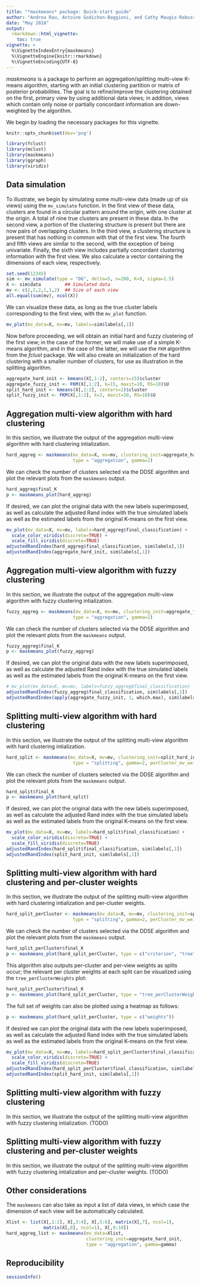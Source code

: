 ```yaml
---
title: "*maskmeans* package: Quick-start guide"
author: "Andrea Rau, Antoine Godichon-Baggioni, and Cathy Maugis-Rabusseau"
date: "May 2018"
output: 
  rmarkdown::html_vignette:
    toc: true
vignette: >
  %\VignetteIndexEntry{maskmeans}
  %\VignetteEngine{knitr::rmarkdown}
  %\VignetteEncoding{UTF-8}
---
```


*maskmeans* is a package to perform an aggregation/splitting multi-view K-means algorithm, starting with an initial
clustering partition or matrix of posterior probabilities. The goal is to refine/improve the clustering obtained on the
first, primary view by using additional data views; in addition, views which contain only noise or partially concordant
information are down-weighted by the algorithm.

We begin by loading the necessary packages for this vignette.

```r
knitr::opts_chunk$set(dev='png')
```

```r
library(fclust)
library(mclust)
library(maskmeans)
library(ggraph)
library(viridis)
```

## Data simulation

To illustrate, we begin by simulating some multi-view data (made up of six views) using the `mv_simulate` function. 
In the first view of these
data, clusters are found in a circular pattern around the origin, with one cluster at the origin. A total of nine
true clusters are present in these data. In the second
view, a portion of the clustering structure is present but there are now pairs of overlapping clusters. In the
third view, a clustering structure is present that has nothing in common with that of the first view. The fourth
and fifth views are similar to the second, with the exception of being univariate. Finally, the sixth view includes
partially concordant clustering information with the first view. We also calculate a vector containing the dimensions
of each view, respectively.

```r
set.seed(12345)
sim <- mv_simulate(type = "D6", delta=5, n=200, K=9, sigma=1.5)
X <- sim$data         ## Simulated data
mv <- c(2,2,2,1,1,2)  ## Size of each view
all.equal(sum(mv), ncol(X))
```

We can visualize these data, as long as the true cluster labels corresponding to the first view, with the
`mv_plot` function.

```r
mv_plot(mv_data=X, mv=mv, labels=sim$labels[,1])
```

Now before proceeding, we will obtain an initial hard and fuzzy clustering of the first view; in the case of the
former, we will make use of a simple K-means algorithm, and in the case of the latter, we will use the `FKM` algorithm
from the *fclust* package. We will also create an initialization of the hard clustering with a smaller number of clusters,
for use as illustration in the splitting algorithm.

```r
aggregate_hard_init <- kmeans(X[,1:2], centers=15)$cluster
aggregate_fuzzy_init <- FKM(X[,1:2], k=15, maxit=10, RS=10)$U
split_hard_init <- kmeans(X[,1:2], centers=2)$cluster
split_fuzzy_init <- FKM(X[,1:2], k=2, maxit=10, RS=10)$U
```


## Aggregation multi-view algorithm with hard clustering
In this section, we illustrate the output of the aggregation multi-view algorithm with hard clustering intialization.
```r
hard_aggreg <- maskmeans(mv_data=X, mv=mv, clustering_init=aggregate_hard_init, 
                         type = "aggregation", gamma=2) 
```

We can check the number of clusters selected via the DDSE algorithm and plot the relevant plots from the `maskmeans` output.

```r
hard_aggreg$final_K
p <- maskmeans_plot(hard_aggreg)
```

If desired, we can plot the original data with the new labels superimposed, as well as calculate the adjusted Rand index with the true simulated labels as well as the estimated labels from the original K-means on the first view.
```r
mv_plot(mv_data=X, mv=mv, labels=hard_aggreg$final_classification) +
  scale_color_viridis(discrete=TRUE) +
  scale_fill_viridis(discrete=TRUE)
adjustedRandIndex(hard_aggreg$final_classification, sim$labels[,1])
adjustedRandIndex(aggregate_hard_init, sim$labels[,1])
```


## Aggregation multi-view algorithm with fuzzy clustering
In this section, we illustrate the output of the aggregation multi-view algorithm with fuzzy clustering intialization.
```r
fuzzy_aggreg <- maskmeans(mv_data=X, mv=mv, clustering_init=aggregate_fuzzy_init, 
                         type = "aggregation", gamma=2) 
```

We can check the number of clusters selected via the DDSE algorithm and plot the relevant plots from the `maskmeans` output.

```r
fuzzy_aggreg$final_K
p <- maskmeans_plot(fuzzy_aggreg)
```

If desired, we can plot the original data with the new labels superimposed, as well as calculate the adjusted Rand index with the true simulated labels as well as the estimated labels from the original K-means on the first view.
```r
# mv_plot(mv_data=X, mv=mv, labels=fuzzy_aggreg$final_classification)
adjustedRandIndex(fuzzy_aggreg$final_classification, sim$labels[,1])
adjustedRandIndex(apply(aggregate_fuzzy_init, 1, which.max), sim$labels[,1])
```

## Splitting multi-view algorithm with hard clustering
In this section, we illustrate the output of the splitting multi-view algorithm with hard clustering intialization.
```r
hard_split <- maskmeans(mv_data=X, mv=mv, clustering_init=split_hard_init, Kmax=20,
                         type = "splitting", gamma=2, perCluster_mv_weights=FALSE) 
```

We can check the number of clusters selected via the DDSE algorithm and plot the relevant plots from the `maskmeans` output.

```r
hard_split$final_K
p <- maskmeans_plot(hard_split)
```

If desired, we can plot the original data with the new labels superimposed, as well as calculate the adjusted Rand index with the true simulated labels as well as the estimated labels from the original K-means on the first view.
```r
mv_plot(mv_data=X, mv=mv, labels=hard_split$final_classification) +
  scale_color_viridis(discrete=TRUE) +
  scale_fill_viridis(discrete=TRUE)
adjustedRandIndex(hard_split$final_classification, sim$labels[,1])
adjustedRandIndex(split_hard_init, sim$labels[,1])
```



## Splitting multi-view algorithm with hard clustering and per-cluster weights

In this section, we illustrate the output of the splitting multi-view algorithm with hard clustering intialization and per-cluster weights.
```r
hard_split_perCluster <- maskmeans(mv_data=X, mv=mv, clustering_init=split_hard_init, Kmax=20,
                         type = "splitting", gamma=2, perCluster_mv_weights=TRUE) 
```

We can check the number of clusters selected via the DDSE algorithm and plot the relevant plots from the `maskmeans` output.

```r
hard_split_perCluster$final_K
p <- maskmeans_plot(hard_split_perCluster, type = c("criterion", "tree"))
```

This algorithm also outputs per-cluster and per-view weights as splits occur; the relevant per cluster weights at each split can be visualized using the `tree_perClusterWeights` plot: 

```r
hard_split_perCluster$final_K
p <- maskmeans_plot(hard_split_perCluster, type = "tree_perClusterWeights")
```


The full set of weights can also be plotted using a heatmap as follows:
```r
p <- maskmeans_plot(hard_split_perCluster, type = c("weights"))
```


If desired we can plot the original data with the new labels superimposed, as well as calculate the adjusted Rand index with the true simulated labels as well as the estimated labels from the original K-means on the first view.
```r
mv_plot(mv_data=X, mv=mv, labels=hard_split_perCluster$final_classification) +
  scale_color_viridis(discrete=TRUE) +
  scale_fill_viridis(discrete=TRUE)
adjustedRandIndex(hard_split_perCluster$final_classification, sim$labels[,1])
adjustedRandIndex(split_hard_init, sim$labels[,1])
```

## Splitting multi-view algorithm with fuzzy clustering
In this section, we illustrate the output of the splitting multi-view algorithm with fuzzy clustering intialization. (TODO)

## Splitting multi-view algorithm with fuzzy clustering and per-cluster weights
In this section, we illustrate the output of the splitting multi-view algorithm with fuzzy clustering intialization and per-cluster weights. (TODO)

## Other considerations

The `maskmeans` can also take as input a list of data views, in which case the dimension of each view will be automatically
calculated.

```r
Xlist <- list(X[,1:2], X[,3:4], X[,5:6], matrix(X[,7], ncol=1), 
              matrix(X[,8], ncol=1), X[,9:10])
hard_aggreg_list <- maskmeans(mv_data=Xlist, 
                              clustering_init=aggregate_hard_init, 
                              type = "aggregation", gamma=gamma) 
```
## Reproducibility

```r
sessionInfo()
```



